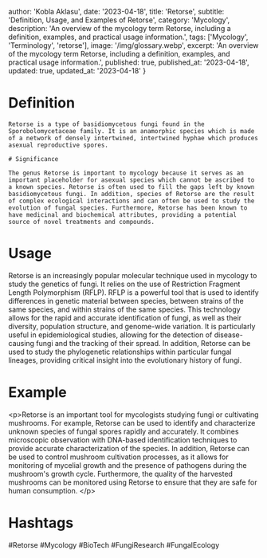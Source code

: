 
  author: 'Kobla Aklasu',
  date: '2023-04-18',
  title: 'Retorse',
  subtitle: 'Definition, Usage, and Examples of Retorse',
  category: 'Mycology',
  description: 'An overview of the mycology term Retorse, including a definition, examples, and practical usage information.',
  tags: ['Mycology', 'Terminology', 'retorse'],
  image: '/img/glossary.webp',
  excerpt: 'An overview of the mycology term Retorse, including a definition, examples, and practical usage information.',
  published: true,
  published_at: '2023-04-18',
  updated: true,
  updated_at: '2023-04-18'
}




# Definition
    
    Retorse is a type of basidiomycetous fungi found in the Sporobolomycetaceae family. It is an anamorphic species which is made of a network of densely intertwined, intertwined hyphae which produces asexual reproductive spores.
    
    # Significance
    
    The genus Retorse is important to mycology because it serves as an important placeholder for asexual species which cannot be ascribed to a known species. Retorse is often used to fill the gaps left by known basidiomycetous fungi. In addition, species of Retorse are the result of complex ecological interactions and can often be used to study the evolution of fungal species. Furthermore, Retorse has been known to have medicinal and biochemical attributes, providing a potential source of novel treatments and compounds.

# Usage

Retorse is an increasingly popular molecular technique used in mycology to study the genetics of fungi. It relies on the use of Restriction Fragment Length Polymorphism (RFLP). RFLP is a powerful tool that is used to identify differences in genetic material between species, between strains of the same species, and within strains of the same species. This technology allows for the rapid and accurate identification of fungi, as well as their diversity, population structure, and genome-wide variation. It is particularly useful in epidemiological studies, allowing for the detection of disease-causing fungi and the tracking of their spread. In addition, Retorse can be used to study the phylogenetic relationships within particular fungal lineages, providing critical insight into the evolutionary history of fungi.

# Example

&lt;p&gt;Retorse is an important tool for mycologists studying fungi or cultivating mushrooms. For example, Retorse can be used to identify and characterize unknown species of fungal spores rapidly and accurately. It combines microscopic observation with DNA-based identification techniques to provide accurate characterization of the species. In addition, Retorse can be used to control mushroom cultivation processes, as it allows for monitoring of mycelial growth and the presence of  pathogens during the mushroom's growth cycle. Furthermore, the quality of the harvested mushrooms can be monitored using Retorse to ensure that they are safe for human consumption. &lt;/p&gt;

# Hashtags

#Retorse #Mycology #BioTech #FungiResearch #FungalEcology

